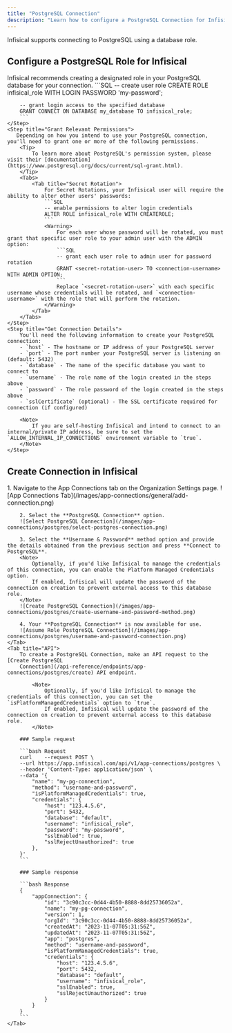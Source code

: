 ```yaml
---
title: "PostgreSQL Connection"
description: "Learn how to configure a PostgreSQL Connection for Infisical."
---
```


Infisical supports connecting to PostgreSQL using a database role.

## Configure a PostgreSQL Role for Infisical

<Steps>
    <Step title="Create a Role">
        Infisical recommends creating a designated role in your PostgreSQL database for your connection.
        ```SQL
        -- create user role
        CREATE ROLE infisical_role WITH LOGIN PASSWORD 'my-password';

        -- grant login access to the specified database
        GRANT CONNECT ON DATABASE my_database TO infisical_role;
        ```
    </Step>
    <Step title="Grant Relevant Permissions">
       Depending on how you intend to use your PostgreSQL connection, you'll need to grant one or more of the following permissions.
        <Tip>
            To learn more about PostgreSQL's permission system, please visit their [documentation](https://www.postgresql.org/docs/current/sql-grant.html).
        </Tip>
        <Tabs>
            <Tab title="Secret Rotation">
                For Secret Rotations, your Infisical user will require the ability to alter other users' passwords:
                ```SQL
                -- enable permissions to alter login credentials
                ALTER ROLE infisical_role WITH CREATEROLE;
                ```
                <Warning>
                    For each user whose password will be rotated, you must grant that specific user role to your admin user with the ADMIN option:
                    ```SQL
                    -- grant each user role to admin user for password rotation
                    GRANT <secret-rotation-user> TO <connection-username> WITH ADMIN OPTION;
                    ```
                    Replace `<secret-rotation-user>` with each specific username whose credentials will be rotated, and `<connection-username>` with the role that will perform the rotation.
                </Warning>
            </Tab>
        </Tabs>
    </Step>
    <Step title="Get Connection Details">
        You'll need the following information to create your PostgreSQL connection:
        - `host` - The hostname or IP address of your PostgreSQL server
        - `port` - The port number your PostgreSQL server is listening on (default: 5432)
        - `database` - The name of the specific database you want to connect to
        - `username` - The role name of the login created in the steps above
        - `password` - The role password of the login created in the steps above
        - `sslCertificate` (optional) - The SSL certificate required for connection (if configured)

        <Note>
            If you are self-hosting Infisical and intend to connect to an internal/private IP address, be sure to set the `ALLOW_INTERNAL_IP_CONNECTIONS` environment variable to `true`.
        </Note>
    </Step>
</Steps>

## Create Connection in Infisical

<Tabs>
    <Tab title="Infisical UI">
        1. Navigate to the App Connections tab on the Organization Settings page.
        ![App Connections Tab](/images/app-connections/general/add-connection.png)

        2. Select the **PostgreSQL Connection** option.
        ![Select PostgreSQL Connection](/images/app-connections/postgres/select-postgres-connection.png)

        3. Select the **Username & Password** method option and provide the details obtained from the previous section and press **Connect to PostgreSQL**.
        <Note>
            Optionally, if you'd like Infisical to manage the credentials of this connection, you can enable the Platform Managed Credentials option.
            If enabled, Infisical will update the password of the connection on creation to prevent external access to this database role.
        </Note>
        ![Create PostgreSQL Connection](/images/app-connections/postgres/create-username-and-password-method.png)

        4. Your **PostgreSQL Connection** is now available for use.
        ![Assume Role PostgreSQL Connection](/images/app-connections/postgres/username-and-password-connection.png)
    </Tab>
    <Tab title="API">
        To create a PostgreSQL Connection, make an API request to the [Create PostgreSQL
        Connection](/api-reference/endpoints/app-connections/postgres/create) API endpoint.

            <Note>
                Optionally, if you'd like Infisical to manage the credentials of this connection, you can set the `isPlatformManagedCredentials` option to `true`.
                If enabled, Infisical will update the password of the connection on creation to prevent external access to this database role.
            </Note>

        ### Sample request

        ```bash Request
        curl    --request POST \
        --url https://app.infisical.com/api/v1/app-connections/postgres \
        --header 'Content-Type: application/json' \
        --data '{
            "name": "my-pg-connection",
            "method": "username-and-password",
            "isPlatformManagedCredentials": true,
            "credentials": {
                "host": "123.4.5.6",
                "port": 5432,
                "database": "default",
                "username": "infisical_role",
                "password": "my-password",
                "sslEnabled": true,
                "sslRejectUnauthorized": true
            },
        }'
        ```

        ### Sample response

        ```bash Response
        {
            "appConnection": {
                "id": "3c90c3cc-0d44-4b50-8888-8dd25736052a",
                "name": "my-pg-connection",
                "version": 1,
                "orgId": "3c90c3cc-0d44-4b50-8888-8dd25736052a",
                "createdAt": "2023-11-07T05:31:56Z",
                "updatedAt": "2023-11-07T05:31:56Z",
                "app": "postgres",
                "method": "username-and-password",
                "isPlatformManagedCredentials": true,
                "credentials": {
                    "host": "123.4.5.6",
                    "port": 5432,
                    "database": "default",
                    "username": "infisical_role",
                    "sslEnabled": true,
                    "sslRejectUnauthorized": true
                }
            }
        }
        ```
    </Tab>
</Tabs>
